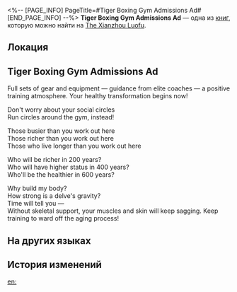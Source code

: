 <%-- [PAGE_INFO]
PageTitle=#Tiger Boxing Gym Admissions Ad#
[END_PAGE_INFO] --%>
{{Дополнить}}
{{Книга Инфобокс
|id           = 178
|partIds      = 190390
|Название     = 
|Изображение  = Иконка Пергамент Сяньчжоу.png
|Мир          = The Xianzhou Luofu
|Томов        = 1
|Автор        = <!--нужно добавить-->
|Описание     = A one-page ad for a boxing gym.
|Том1         = {{tx}}
|Источник1    = {{tx|Отсутствует источник}}
|Персонажи    = 
|Фракции      = 
}}
'''Tiger Boxing Gym Admissions Ad''' — одна из [[Книги|книг]], которую можно найти на [[The Xianzhou Luofu]].

==Локация==
{{Отметка карты|<!--название карты-->|<!--id отметки-->}}

==Tiger Boxing Gym Admissions Ad==
Full sets of gear and equipment &mdash; guidance from elite coaches &mdash; a positive training atmosphere. Your healthy transformation begins now!

Don't worry about your social circles<br />
Run circles around the gym, instead!

Those busier than you work out here<br />
Those richer than you work out here<br />
Those who live longer than you work out here

Who will be richer in 200 years?<br />
Who will have higher status in 400 years?<br />
Who'll be the healthier in 600 years?

Why build my body?<br />
How strong is a delve's gravity?<br />
Time will tell you &mdash;<br />
Without skeletal support, your muscles and skin will keep sagging. Keep training to ward off the aging process!

==На других языках==
{{На других языках
|en   = Tiger Boxing Gym Admissions Ad
|zhs  = 形虎拳馆&nbsp;招生广告
|zht  = 形虎拳館&nbsp;招生廣告
|ja   = 形虎拳館&nbsp;生徒募集広告
|ko   = 맹호 격투장 모집 광고
|es   = Anuncio de inscripción al gimnasio de boxeo Tigre
|fr   = Publicité des abonnements de la salle de boxe du tigre
|ru   = Объявление о наборе в бойцовский клуб «Тигр»
|th   = โฆษณารับสมัครสมาชิกของค่ายมวย Tiger Boxing Gym
|vi   = Phòng Tập Quyền Anh Lão Hổ - Quảng Cáo Chiêu Sinh
|de   = Werbung für die Tiger-Boxhalle
|id   = Iklan Penerimaan Murid Tiger Boxing Gym
|pt   = Anúncio de Admissões da Academia de Boxe Tigre
}}

==История изменений==
{{История изменений|3.5}}

[[en:]]